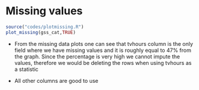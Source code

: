# Missing values


```r
source("codes/plotmissing.R")
plot_missing(gss_cat,TRUE)
```

* From the missing data plots one can see that tvhours column is the only field where we have missing values and it is roughly equal to 47% from the graph. Since the percentage is very high we cannot impute the values, therefore we would be deleting the rows when using tvhours as a statistic

* All other columns are good to use
